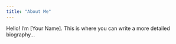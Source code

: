 ```yaml
---
title: "About Me"
---
```


Hello! I'm [Your Name]. This is where you can write a more detailed biography...